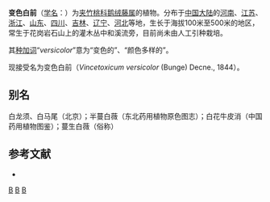 {{Speciesbox
| genus = Cynanchum
| species = versicolor
| authority = Bunge, 1831
}}

'''变色白前'''（[[学名|学名]]：{{lang|la|''Cynanchum versicolor''}}）为[[夹竹桃科|夹竹桃科]][[鹅绒藤属|鹅绒藤属]]的植物。分布于[[中国大陆|中国大陆]]的[[河南|河南]]、[[江苏|江苏]]、[[浙江|浙江]]、[[山东|山东]]、[[四川|四川]]、[[吉林|吉林]]、[[辽宁|辽宁]]、[[河北|河北]]等地，生长于海拔100米至500米的地区，常生于花岗岩石山上的灌木丛中和溪流旁，目前尚未由人工引种栽培。

其[[种加词|种加词]]“''versicolor''”意为“变色的”、“颜色多样的”。

现接受名为变色白前（''Vincetoxicum versicolor'' (Bunge) Decne., 1844）。

== 别名 ==
白龙须、白马尾（北京）；半蔓白薇（东北药用植物原色图志）；白花牛皮消（中国药用植物图鉴）；蔓生白薇（俗称）

== 参考文献 ==
<div class="references-small">
* {{cite web| url =http://www.bioinfo.cn/db05/KmzwSpecies.php?action=view&id=30668| title =变色白前| work =《中国高等植物数据库全库》| publisher =中国科学院微生物研究所| author =昆明植物研究所| accessdate =2009-02-26| deadurl =yes| archiveurl =https://web.archive.org/web/20160305060214/http://www.bioinfo.cn/db05/KmzwSpecies.php?action=view&id=30668| archivedate =2016-03-05}}
</div>
{{Taxonbar|from=Q10912899}}

[[Category:鹅绒藤属|B]]
[[Category:藥用植物|B]]
[[Category:1831年描述的植物|B]]